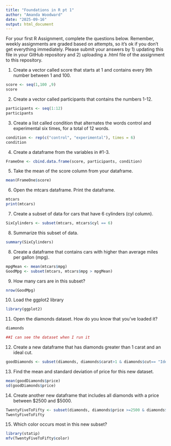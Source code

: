 ```yaml
---
title: "Foundations in R pt 1"
author: "Amanda Woodward"
date: "2025-09-16"
output: html_document
---
```

For your first R Assignment, complete the questions below. Remember, weekly assignments are graded based on attempts, so it's ok if you don't get everything immediately. Please submit your answers by 1) updating this file in your GitHub repository and 2) uploading a .html file of the assignment to this repository. 

1. Create a vector called score that starts at 1 and contains every 9th number between 1 and 100. 
```r
score <- seq(1,100 ,9)
score
```

2. Create a vector called participants that contains the numbers 1-12.
```r
participants <- seq(1:12)
participants
```

3. Create a list called condition that alternates the words control and experimental six times, for a total of 12 words.
```r
condition <- rep(c("control", "experimental"), times = 6)
condition
```

4. Create a dataframe from the variables in #1-3. 
```r
FrameOne <- cbind.data.frame(score, participants, condition)
```

5. Take the mean of the score column from your dataframe.
```r
mean(FrameOne$score)
```

6. Open the mtcars dataframe. Print the dataframe.  
```r
mtcars
print(mtcars)
```

7. Create a subset of data for cars that have 6 cylinders (cyl column).
```r
SixCylinders <- subset(mtcars, mtcars$cyl == 6)
```

8. Summarize this subset of data. 
```r
summary(SixCylinders)
```

8. Create a dataframe that contains cars with higher than average miles per gallon (mpg). 
```r
mpgMean <- mean(mtcars$mpg)
GoodMpg <- subset(mtcars, mtcars$mpg > mpgMean)
```

9. How many cars are in this subset? 
```r
nrow(GoodMpg)
```

10. Load the ggplot2 library
```r
library(ggplot2)
```

11. Open the diamonds dataset. How do you know that you've loaded it?
```r
diamonds

##I can see the dataset when I run it
```

12. Create a new dataframe that has diamonds greater than 1 carat and an ideal cut. 
```r
goodDiamonds <- subset(diamonds, diamonds$carat>1 & diamonds$cut== "Ideal")
```

13. Find the mean and standard deviation of price for this new dataset. 
```r
mean(goodDiamonds$price)
sd(goodDiamonds$price)
```

14. Create another new dataframe that includes all diamonds with a price between $2500 and $5000. 
```r
TwentyFiveToFifty <- subset(diamonds, diamonds$price >=2500 & diamonds$price<=5000)
TwentyFiveToFifty
```

15. Which color occurs most in this new subset? 
```r
library(statip)
mfv(TwentyFiveToFifty$color)
```

